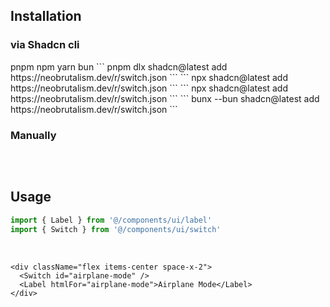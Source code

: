## Installation

### via Shadcn cli

<Tabs defaultValue="pnpm" className="w-full">
  <TabsList className="grid w-full grid-cols-4">
    <TabsTrigger value="pnpm">pnpm</TabsTrigger>
    <TabsTrigger value="npm">npm</TabsTrigger>
    <TabsTrigger value="yarn">yarn</TabsTrigger>
    <TabsTrigger value="bun">bun</TabsTrigger>
  </TabsList>
  <TabsContent value="pnpm">
  ```
  pnpm dlx shadcn@latest add https://neobrutalism.dev/r/switch.json
  ```
  </TabsContent>
  <TabsContent value="npm">
  ```
  npx shadcn@latest add https://neobrutalism.dev/r/switch.json
  ```
  </TabsContent>
  <TabsContent value="yarn">
  ```
  npx shadcn@latest add https://neobrutalism.dev/r/switch.json
  ```
  </TabsContent>
  <TabsContent value="bun">
  ```
  bunx --bun shadcn@latest add https://neobrutalism.dev/r/switch.json
  ```
  </TabsContent>
</Tabs>

<br />

### Manually

```tsx file=<rootDir>/src/components/ui/switch.tsx title="components/ui/switch.tsx"
```

<br />

## Usage

```ts
import { Label } from '@/components/ui/label'
import { Switch } from '@/components/ui/switch'
```

<br />

```tsx
<div className="flex items-center space-x-2">
  <Switch id="airplane-mode" />
  <Label htmlFor="airplane-mode">Airplane Mode</Label>
</div>
```